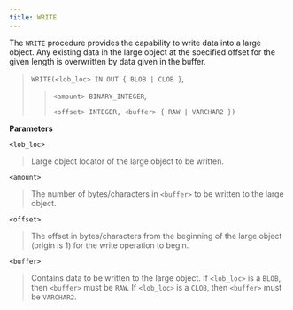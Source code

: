 ```yaml
---
title: WRITE
---
```


The `WRITE` procedure provides the capability to write data into a large object. Any existing data in the large object at the specified offset for the given length is overwritten by data given in the buffer.

> `WRITE(<lob_loc> IN OUT { BLOB | CLOB }`,
> 
> > `<amount> BINARY_INTEGER`,
> > 
> > `<offset> INTEGER, <buffer> { RAW | VARCHAR2 })`

**Parameters**

`<lob_loc>`

> Large object locator of the large object to be written.

`<amount>`

> The number of bytes/characters in `<buffer>` to be written to the large object.

`<offset>`

> The offset in bytes/characters from the beginning of the large object (origin is 1) for the write operation to begin.

`<buffer>`

> Contains data to be written to the large object. If `<lob_loc>` is a `BLOB`, then `<buffer>` must be `RAW`. If `<lob_loc>` is a `CLOB`, then `<buffer>` must be `VARCHAR2`.
